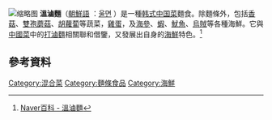 {{onesource|time=2015-07-17T07:47:45+00:00}}
[[File:Ulmyeon.jpg|缩略图]]
'''溫滷麵'''（[[朝鮮語|朝鮮語]] ：[http://ko.wikipedia.org/wiki/%EC%9A%B8%EB%A9%B4 울면] {{Wayback|url=http://ko.wikipedia.org/wiki/%EC%9A%B8%EB%A9%B4 |date=20151024113133 }}）是一種[[韩式中餐|韩式中国菜]]麵食。除麵條外，包括[[香菇|香菇]]、[[雙孢蘑菇|雙孢蘑菇]]、[[胡蘿蔔|胡蘿蔔]]等蔬菜，[[雞蛋|雞蛋]]，及[[海參|海參]]、[[蝦|蝦]]、[[魷魚|魷魚]]、[[烏賊|烏賊]]等各種海鮮。它與[[中國菜|中國菜]]中的[[打卤面|打滷麵]]相關聯和借鑒，又發展出自身的[[海鮮|海鮮]]特色。<ref>[http://100.naver.com/100.nhn?docid=780782 Naver百科 - 溫滷麵]</ref>

==參考資料==
<references/>

{{food-stub}}
[[Category:混合菜|Category:混合菜]]
[[Category:麵條食品|Category:麵條食品]]
[[Category:海鮮|Category:海鮮]]